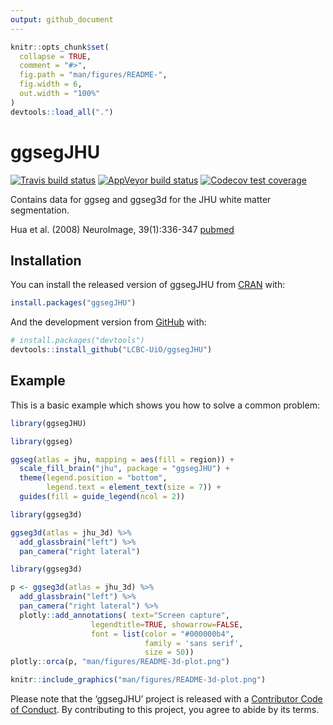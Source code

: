 ```yaml
---
output: github_document
---
```


<!-- README.md is generated from README.Rmd. Please edit that file -->

```r
knitr::opts_chunk$set(
  collapse = TRUE,
  comment = "#>",
  fig.path = "man/figures/README-",
  fig.width = 6,
  out.width = "100%"
)
devtools::load_all(".")
```

# ggsegJHU

<!-- badges: start -->
[![Travis build status](https://travis-ci.org/LCBC-UiO/ggsegJHU.svg?branch=master)](https://travis-ci.org/LCBC-UiO/ggsegJHU)
[![AppVeyor build status](https://ci.appveyor.com/api/projects/status/github/LCBC-UiO/ggsegJHU?branch=master&svg=true)](https://ci.appveyor.com/project/LCBC-UiO/ggsegJHU)
[![Codecov test coverage](https://codecov.io/gh/LCBC-UiO/ggsegJHU/branch/master/graph/badge.svg)](https://codecov.io/gh/LCBC-UiO/ggsegJHU?branch=master)
<!-- badges: end -->

Contains data for ggseg and ggseg3d for the JHU white matter segmentation.

Hua et al. (2008) NeuroImage, 39(1):336-347 [pubmed](https://www.ncbi.nlm.nih.gov/pmc/articles/PMC2724595/)

## Installation

You can install the released version of ggsegJHU from [CRAN](https://CRAN.R-project.org) with:

``` r
install.packages("ggsegJHU")
```

And the development version from [GitHub](https://github.com/) with:

``` r
# install.packages("devtools")
devtools::install_github("LCBC-UiO/ggsegJHU")
```
## Example

This is a basic example which shows you how to solve a common problem:
```r
library(ggsegJHU)
```

```r
library(ggseg)

ggseg(atlas = jhu, mapping = aes(fill = region)) +
  scale_fill_brain("jhu", package = "ggsegJHU") +
  theme(legend.position = "bottom",
        legend.text = element_text(size = 7)) +
  guides(fill = guide_legend(ncol = 2))

```

```r
library(ggseg3d)

ggseg3d(atlas = jhu_3d) %>% 
  add_glassbrain("left") %>% 
  pan_camera("right lateral")
```

```r
library(ggseg3d)

p <- ggseg3d(atlas = jhu_3d) %>%
  add_glassbrain("left") %>% 
  pan_camera("right lateral") %>%
  plotly::add_annotations( text="Screen capture",
                  legendtitle=TRUE, showarrow=FALSE,
                  font = list(color = "#000000b4",
                              family = 'sans serif',
                              size = 50))
plotly::orca(p, "man/figures/README-3d-plot.png")
```

```r
knitr::include_graphics("man/figures/README-3d-plot.png")
```

Please note that the 'ggsegJHU' project is released with a
[Contributor Code of Conduct](CODE_OF_CONDUCT.md).
By contributing to this project, you agree to abide by its terms.
